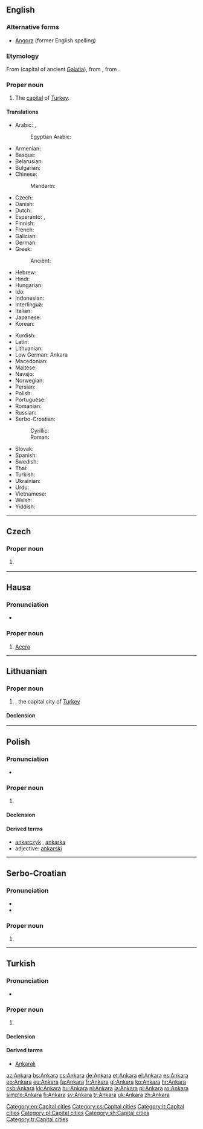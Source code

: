 {{also|ankara}}
==English==
{{wikipedia}}

===Alternative forms===
* [[Angora]] (former English spelling)

===Etymology===
From {{etyl|la|en}} {{term|Ancyra|lang=la}} (capital of ancient [[Galatia]]), from {{etyl|grc|en}} {{term|Ἄγκυρα||sc=polytonic|tr=Ankura|lang=grc}}, from {{term|ἄγκυρα||anchor|sc=polytonic|tr=ankura|lang=grc}}.

===Proper noun===
{{en-proper noun}}

# The [[capital]] of [[Turkey]].

====Translations====
{{trans-top|capital of Turkey}}
* Arabic: {{t|ar|أنقرة|f|tr=ʾanqára}}, {{qualifier|archaic}} {{t|ar|انكورية|f|tr=ankuriya|sc=Arab}}
*: Egyptian Arabic: {{t|arz|أنقرة|f|tr=ʔanqara|sc=Arab}}
* Armenian: {{t|hy|Անկարա|tr=Ankara}}
* Basque: {{t+|eu|Ankara}}
* Belarusian: {{t|be|Анкара|f|tr=Ankará}}
* Bulgarian: {{t+|bg|Анкара|f|tr=Ankara}}
* Chinese:
*: Mandarin: {{t+|cmn|安卡拉|tr=Ānkǎlā|sc=Hani}}
* Czech: {{t+|cs|Ankara}}
* Danish: {{t|da|Ankara}}
* Dutch: {{t+|nl|Ankara}}
* Esperanto: {{t+|eo|Ankara}}, {{t|eo|Ankaro}}
* Finnish: {{t+|fi|Ankara}}
* French: {{t+|fr|Ankara}}
* Galician: {{t+|gl|Ancara}}
* German: {{t+|de|Ankara|n}}
* Greek: {{t+|el|Άγκυρα|f|tr=Ánkyra}}
*: Ancient: {{t|grc|Ἄγκυρα|f|tr=Ankura|sc=polytonic}}
* Hebrew: {{t|he|אנקרה|f|tr=Ankara}}
* Hindi: {{t|hi|अंकारा|tr=aṅkārā}}
* Hungarian: {{t+|hu|Ankara}}
* Ido: {{t|io|Ankara}}
* Indonesian: {{t|id|Ankara}}
* Interlingua: {{t|ia|Ankara}}
* Italian: {{t|it|Ankara|f}}
* Japanese: {{t|ja|アンカラ|tr=Ankara}}
* Korean: {{t+|ko|앙카라|tr=Angkara|sc=Hang}}
{{trans-mid}}
* Kurdish: {{t+|ku|Enqere}}
* Latin: {{t+|la|Ancyra|f}}
* Lithuanian: {{t|lt|Ankara}}
* Low German: Ankara
* Macedonian: {{t|mk|Анкара|f|tr=Ánkara}}
* Maltese: {{t|mt|Ankara}}
* Navajo: {{t|nv|Ankʼawa}}
* Norwegian: {{t|no|Ankara}}
* Persian: {{t+|fa|آنکارا|tr=Ankara}}
* Polish: {{t+|pl|Ankara|f}}
* Portuguese: {{t|pt|Ancara|f}}
* Romanian: {{t+|ro|Ankara}}
* Russian: {{t+|ru|Анкара|f|tr=Ankará}}
* Serbo-Croatian:
*: Cyrillic: {{t|sh|Анкара|f|sc=Cyrl}}
*: Roman: {{t|sh|Ankara|f}}
* Slovak: {{t|sk|Ankara|f}}
* Spanish: {{t+|es|Angora|f}}
* Swedish: {{t+|sv|Ankara}}
* Thai: {{t|th|อังการา|tr=angkaaraa}}
* Turkish: {{t+|tr|Ankara}}
* Ukrainian: {{t|uk|Анкара|f|tr=Ankará}}
* Urdu: {{t|ur|انقرہ|tr=}}
* Vietnamese: {{t|vi|Ankara}}
* Welsh: {{t|cy|Ankara}}
* Yiddish: {{t|yi|אנקארא|n|tr=Ankara|sc=Hebr}}
{{trans-bottom}}

[[Category:en:Capital cities]]

----

==Czech==

===Proper noun===
{{cs-proper noun|g=f}}

# {{l/en|Ankara}} {{gloss|the capital of Turkey}}

[[Category:cs:Capital cities]]

----

==Hausa==

===Pronunciation===
* {{hyphenation|Àn|kà|r̃à|lang=ha}}

===Proper noun===
{{head|ha|proper noun|g=f}}

# [[Accra]]

----

==Lithuanian==
{{wikipedia|lang=lt}}

===Proper noun===
{{lt-proper noun|f}}

# {{l/en|Ankara}}, the capital city of [[Turkey]]

====Declension====
{{lt-noun-f-a-unc|Ankar}}

[[Category:lt:Capital cities]]

----

==Polish==

===Pronunciation===
* {{audio|Pl-Ankara.ogg|audio}}

===Proper noun===
{{head|pl|proper noun|g=f}}

# {{l/en|Ankara}}

====Declension====
{{pl-decl-noun-sing
|Ankara
|Ankary
|Ankarze
|Ankarę
|Ankarą
|Ankarze
|Ankaro
}}

====Derived terms====
* [[ankarczyk]] {{g|m}}, [[ankarka]] {{g|f}}
* adjective: [[ankarski]]

[[Category:pl:Capital cities]]

----

==Serbo-Croatian==

===Pronunciation===
* {{IPA|/ǎnkara/|lang=sh}}
* {{hyphenation|An|ka|ra}}

===Proper noun===
{{sh-proper noun|g=f|head=Ànkara|r|Анкара|А̀нкара}}

# {{l/en|Ankara}}

[[Category:sh:Capital cities]]

----

==Turkish==
{{wikipedia|lang=tr}}

===Pronunciation===
* {{IPA|[ˈɑn.kɑ.ɾɑ]|lang=tr}}

===Proper noun===
{{head|tr|proper noun}}

# {{l/en|Ankara}}

====Declension====
{{tr-prop-v-aı}}
{{tr-poss-prop-v-aı}}

====Derived terms====
* [[Ankaralı]]

[[Category:tr:Capital cities]]

[[az:Ankara]]
[[bs:Ankara]]
[[cs:Ankara]]
[[de:Ankara]]
[[et:Ankara]]
[[el:Ankara]]
[[es:Ankara]]
[[eo:Ankara]]
[[eu:Ankara]]
[[fa:Ankara]]
[[fr:Ankara]]
[[gl:Ankara]]
[[ko:Ankara]]
[[hr:Ankara]]
[[csb:Ankara]]
[[kk:Ankara]]
[[hu:Ankara]]
[[nl:Ankara]]
[[ja:Ankara]]
[[pl:Ankara]]
[[ro:Ankara]]
[[simple:Ankara]]
[[fi:Ankara]]
[[sv:Ankara]]
[[tr:Ankara]]
[[uk:Ankara]]
[[zh:Ankara]]